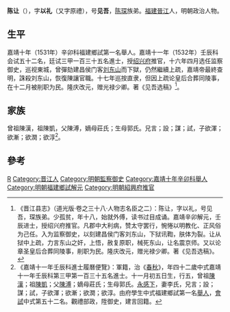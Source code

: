 {{Otheruses|other=名为陈以礼的其他人物|陈以礼}}
{{明清人物信息框
| 姓名 = 陳讓
| 原名 =
| 圖片名稱= 
| 圖片大小 =
| 圖片說明 = 
| 最高職務 = 监察御史
| 國家 = 大明 
| 爵位 =
| 籍貫 = [[福建|福建]][[泉州府|泉州府]][[晉江縣|晉江縣]]
| 族裔 = 
| 字號 = 字以禮，號見吾
| 諡號 =
| 出生日期 = 十一月初五日
| 出生地點 =
| 逝世日期 = 卒年不詳
| 逝世地點 =
| 墓葬 =
| 配偶 = 李氏
| 親屬 = 
| 出身 =
* 嘉靖十年辛卯科福建鄉試第一名舉人
* 嘉靖十一年壬辰科進士
| 經歷 =
| 著作 =  
*《见吾选稿》
}}
'''陈让'''（{{bd|1491年||？|}}），字'''以礼'''（又字原禮），号'''见吾'''，[[陈琛|陈琛]]族弟。[[福建|福建]][[晉江|晉江]]人，明朝政治人物。

==生平==
嘉靖十年（1531年）辛卯科福建鄉試第一名舉人。嘉靖十一年（1532年）壬辰科会试五十二名，廷试三甲一百三十五名進士，授[[绍兴府|绍兴府]]推官，十六年四月选任监察御史，巡视東城，曾彈劾建昌侯门客[[刘东山|刘东山]]而下獄，仍然繼續上疏，嘉靖帝最終查明，誅殺刘东山，恢復陳讓官職。十七年巡按直隶，但因上疏论皇后合葬同陵事，在十二月被削职为民。隆庆改元，赠光禄少卿。著《见吾选稿》<ref>《晋江县志》（道光版·卷之三十八·人物志名臣之二）：陈让，字以礼，号见吾，琛族弟。少孤贫，年十八，始就外傅，读书过目成诵。嘉靖辛卯解元，壬辰进士，授绍兴府推官。凡郡中大利病，赞太守罢行，惋惓以明教化、正风俗为己任。入为监察御史，以刻建昌侯门客刘东山，下狱讯鞫，肤体为裂。让从狱中上疏，力言东山之奸，上悟，赦复原职，械死东山，让名震京师。又以论章圣皇后合葬同陵事，削职为民。隆庆改元，赠光禄少卿。著《见吾选稿》。</ref>。

==家族==
曾祖陳漢，祖陳凱，父陳溥，嫡母莊氏；生母郭氏。兄言；設；謀；試，子欲渾；欲漸；欲潤；欲淳<ref>《嘉靖十一年壬辰科進士履曆便覽》：軍籍，治《[[春秋|春秋]]》，年四十二歲中式嘉靖十一年壬辰科第三甲第一百三十五名進士。十一月初五日生，行五，曾祖[[陳漢|陳漢]]；祖[[陳凱|陳凱]]；父[[陳溥|陳溥]]；嫡母莊氏；生母郭氏。[[永感下|永感下]]，妻李氏，兄言；設；謀；試，子欲渾；欲漸；欲潤；欲淳。由府學生中式福建鄉試第一名[[舉人|舉人]]，[[會試|會試]]中式第五十二名。觀禮部政，陞御史，建言回籍。</ref>。

==參考==
{{reflist}}

{{嘉靖十一年壬辰科殿試金榜}}

{{Authority control}}

{{DEFAULTSORT:Chen陳}}
[[Category:陈姓|R]]
[[Category:晋江人|Category:晋江人]]
[[Category:明朝監察御史|Category:明朝監察御史]]
[[Category:嘉靖十年辛卯科舉人|Category:嘉靖十年辛卯科舉人]]
[[Category:明朝福建鄉試解元|Category:明朝福建鄉試解元]]
[[Category:明朝紹興府推官|Category:明朝紹興府推官]]


{{明朝人物小作品}}